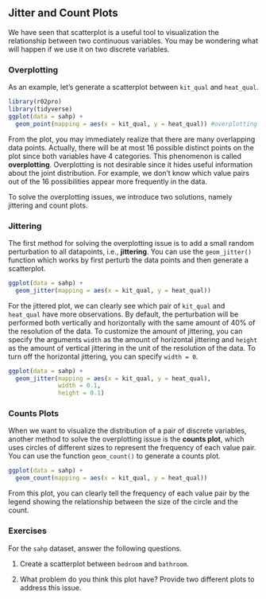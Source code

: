 ## Jitter and Count Plots {#jitter-count}

We have seen that scatterplot is a useful tool to visualization the relationship between two continuous variables. You may be wondering what will happen if we use it on two discrete variables. 

### Overplotting

As an example, let's generate a scatterplot between `kit_qual` and `heat_qual`. 

```r
library(r02pro)
library(tidyverse)
ggplot(data = sahp) + 
  geom_point(mapping = aes(x = kit_qual, y = heat_qual)) #overplotting
```

From the plot, you may immediately realize that there are many overlapping data points. Actually, there will be at most 16 possible distinct points on the plot since both variables have 4 categories. This phenomenon is called **overplotting**. Overplotting is not  desirable since it hides useful information about the joint distribution. For example, we don't know which value pairs out of the 16 possibilities appear more frequently in the data. 

To solve the overplotting issues, we introduce two solutions, namely jittering and count plots. 

### Jittering {#jitter}

The first method for solving the overplotting issue is to add a small random perturbation to all datapoints, i.e., **jittering**. You can use the `geom_jitter()` function which works by first perturb the data points and then generate a scatterplot. 


```r
ggplot(data = sahp) + 
  geom_jitter(mapping = aes(x = kit_qual, y = heat_qual))
```

For the jittered plot, we can clearly see which pair of `kit_qual` and `heat_qual` have more observations. By default, the perturbation will be performed both vertically and horizontally with the same amount  of 40% of the resolution of the data. To customize the amount of jittering, you can specify the arguments `width` as the amount of horizontal jittering and `height` as the amount of vertical jittering in the unit of the resolution of the data. To turn off the horizontal jittering, you can specify `width = 0`. 

```r
ggplot(data = sahp) + 
  geom_jitter(mapping = aes(x = kit_qual, y = heat_qual),  
              width = 0.1, 
              height = 0.1)
```

### Counts Plots {#count}

When we want to visualize the distribution of a pair of discrete variables, another method to solve the overplotting issue is the **counts plot**, which uses circles of different sizes to represent the frequency of each value pair. You can use the function `geom_count()` to generate a counts plot. 
```r
ggplot(data = sahp) + 
  geom_count(mapping = aes(x = kit_qual, y = heat_qual))
```

From this plot, you can clearly tell the frequency of each value pair by the legend showing the relationship between the size of the circle and the count. 

### Exercises
For the `sahp` dataset, answer the following questions.

1. Create a scatterplot between `bedroom` and `bathroom`.

2. What problem do you think this plot have? Provide two different plots to address this issue.
